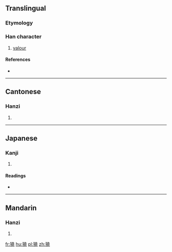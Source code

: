 ==Translingual==

===Etymology===
{{Han compound|犬|堯|c1=s|c2=p|t1=beast|ls=psc}}

===Han character===
{{Han char|rn=94|rad=犬|as=12|sn=15|four=44211|canj=KHGGU}}

# [[valour]]

====References====
* {{Han ref|kx=0718.270|dkj=20690|dj=1130.050|hdz=21367.080|uh=735F|ud=29535|bh=E678|bd=59000}}

----

==Cantonese==

===Hanzi===
{{yue-hanzi|jyut=|y=hiu3}}

# {{defn|lang=yue|sort=犬12}}

----

==Japanese==

===Kanji===
{{ja-kanji|grade=|rs=犬12}}

# {{defn|lang=ja|sort=犬12}}

====Readings====
* {{ja-readings|on=[[ぎょう]] (gyō), [[ごう]] (gō), [[きょう]] (kyō)|kun=}}

----

==Mandarin==

===Hanzi===
{{cmn-hanzi|pin=[[yào]] ([[yao4]])|wg=yao<sup>4</sup>}}

# {{defn|lang=cmn|sort=犬12}}

[[fr:獟]]
[[hu:獟]]
[[pl:獟]]
[[zh:獟]]